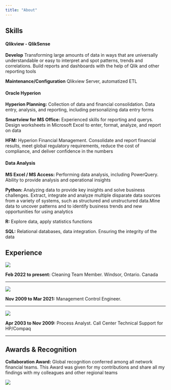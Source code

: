 ```yaml
---
title: "About"
---
```



## Skills

#### Qlikview - QlikSense

**Develop** Transforming large amounts of data in ways that are universally understandable or easy to interpret and spot patterns, trends and correlations. Build reports and dashboards with the help of Qlik and other reporting tools

**Maintenance/Configuration** Qlikview Server, automatized ETL



#### Oracle Hyperion

**Hyperion Planning:** Collection of data and financial consolidation. Data entry, analysis, and reporting, including personalizing data entry forms

**Smartview for MS Office:** Experienced skills for reporting and querys. Design worksheets in Microsoft Excel to enter, format, analyze, and report on data

**HFM:** Hyperion Financial Management. Consolidate and report financial results, meet global regulatory requirements, reduce the cost of compliance, and deliver confidence in the numbers


#### Data Analysis

**MS Excel / MS Access:** Performing data analysis, including PowerQuery. Ability to provide analysis and operational insights

**Python:** Analyzing data to provide key insights and solve business challenges. Extract, integrate and analyze multiple disparate data sources from a variety of systems, such as structured and unstructured data.Mine data to uncover patterns and to identify business trends and new opportunities for using analytics

**R:** Explore data, apply statistics functions

**SQL:** Relational databases, data integration. Ensuring the integrity of the data



## Experience

![](rivera.png){.preview-image}

**Feb 2022 to present:** Cleaning Team Member. 
Windsor, Ontario. Canada

---


![](laureate.png){.preview-image}

**Nov 2009 to Mar 2021:** Management Control Engineer. 


---


![](dts.png){.preview-image}

**Apr 2003 to Nov 2009:** Process Analyst. Call Center Technical Support for HP/Compaq 



---

## Awards & Recognition

**Collaboration Award:** Global recognition conferred among all network financial teams. This Award was given for my contributions and share all my findings with my colleagues and other regional teams 

![](award.png){.preview-image}



